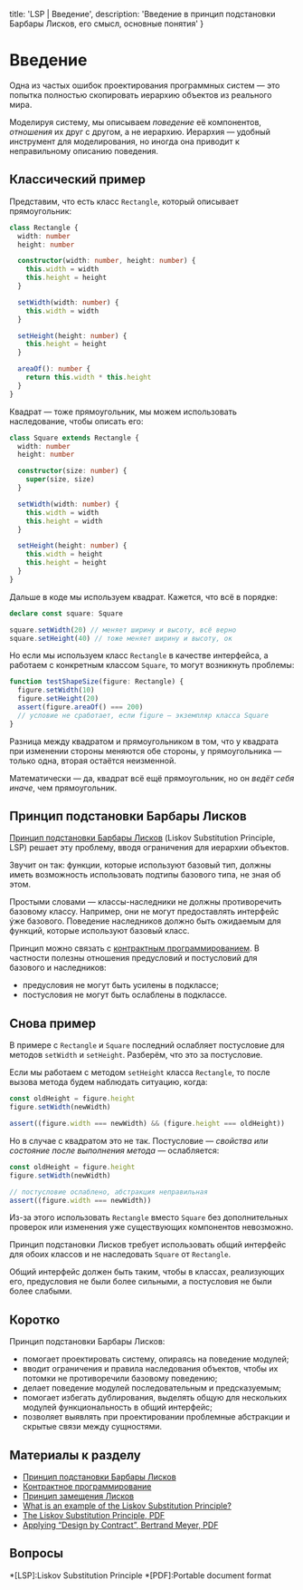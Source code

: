 
  title: 'LSP | Введение',
  description: 'Введение в принцип подстановки Барбары Лисков, его смысл, основные понятия'
}


# Введение

Одна из частых ошибок проектирования программных систем — это попытка полностью скопировать иерархию объектов из реального мира.

Моделируя систему, мы описываем _поведение_ её компонентов, _отношения_ их друг с другом, а не иерархию. Иерархия — удобный инструмент для моделирования, но иногда она приводит к неправильному описанию поведения.

## Классический пример
Представим, что есть класс `Rectangle`, который описывает прямоугольник:

```ts
class Rectangle {
  width: number
  height: number

  constructor(width: number, height: number) {
    this.width = width
    this.height = height
  }

  setWidth(width: number) {
    this.width = width
  }

  setHeight(height: number) {
    this.height = height
  }

  areaOf(): number {
    return this.width * this.height
  }
}
```

Квадрат — тоже прямоугольник, мы можем использовать наследование, чтобы описать его:
```ts
class Square extends Rectangle {
  width: number
  height: number

  constructor(size: number) {
    super(size, size)
  }

  setWidth(width: number) {
    this.width = width
    this.height = width
  }

  setHeight(height: number) {
    this.width = height
    this.height = height
  }
}
```

Дальше в коде мы используем квадрат. Кажется, что всё в порядке:
```ts
declare const square: Square

square.setWidth(20) // меняет ширину и высоту, всё верно
square.setHeight(40) // тоже меняет ширину и высоту, ок
```

Но если мы используем класс `Rectangle` в качестве интерфейса, а работаем с конкретным классом `Square`, то могут возникнуть проблемы:

```ts
function testShapeSize(figure: Rectangle) {
  figure.setWidth(10)
  figure.setHeight(20)
  assert(figure.areaOf() === 200)
  // условие не сработает, если figure — экземпляр класса Square
}
```

Разница между квадратом и прямоугольником в том, что у квадрата при изменении стороны меняются обе стороны, у прямоугольника — только одна, вторая остаётся неизменной.

Математически — да, квадрат всё ещё прямоугольник, но он _ведёт себя иначе_, чем прямоугольник.

## Принцип подстановки Барбары Лисков
[Принцип подстановки Барбары Лисков](https://ru.wikipedia.org/wiki/Принцип_подстановки_Барбары_Лисков) (Liskov Substitution Principle, LSP) решает эту проблему, вводя ограничения для иерархии объектов.

Звучит он так: функции, которые используют базовый тип, должны иметь возможность использовать подтипы базового типа, не зная об этом.

Простыми словами — классы-наследники не должны противоречить базовому классу. Например, они не могут предоставлять интерфейс ýже базового. Поведение наследников должно быть ожидаемым для функций, которые используют базовый класс.

Принцип можно связать с [контрактным программированием](https://ru.wikipedia.org/wiki/Контрактное_программирование). В частности полезны отношения предусловий и постусловий для базового и наследников:
- предусловия не могут быть усилены в подклассе;
- постусловия не могут быть ослаблены в подклассе.

## Снова пример
В примере с `Rectangle` и `Square` последний ослабляет постусловие для методов `setWidth` и `setHeight`. Разберём, что это за постусловие.

Если мы работаем с методом `setHeight` класса `Rectangle`, то после вызова метода будем наблюдать ситуацию, когда:

```ts
const oldHeight = figure.height
figure.setWidth(newWidth)

assert((figure.width === newWidth) && (figure.height === oldHeight))
```

Но в случае с квадратом это не так. Постусловие — _свойства или состояние после выполнения метода_ — ослабляется:

```ts
const oldHeight = figure.height
figure.setWidth(newWidth)

// постусловие ослаблено, абстракция неправильная
assert((figure.width === newWidth))
```

Из-за этого использовать `Rectangle` вместо `Square` без дополнительных проверок или изменения уже существующих компонентов невозможно.

Принцип подстановки Лисков требует использовать общий интерфейс для обоих классов и не наследовать `Square` от `Rectangle`.

Общий интерфейс должен быть таким, чтобы в классах, реализующих его, предусловия не были более сильными, а постусловия не были более слабыми.

## Коротко
Принцип подстановки Барбары Лисков:
- помогает проектировать систему, опираясь на поведение модулей;
- вводит ограничения и правила наследования объектов, чтобы их потомки не противоречили базовому поведению;
- делает поведение модулей последовательным и предсказуемым;
- помогает избегать дублирования, выделять общую для нескольких модулей функциональность в общий интерфейс;
- позволяет выявлять при проектировании проблемные абстракции и скрытые связи между сущностями.

## Материалы к разделу
- [Принцип подстановки Барбары Лисков](https://ru.wikipedia.org/wiki/Принцип_подстановки_Барбары_Лисков)
- [Контрактное программирование](https://ru.wikipedia.org/wiki/Контрактное_программирование)
- [Принцип замещения Лисков](https://blog.byndyu.ru/2009/10/blog-post_29.html)
- [What is an example of the Liskov Substitution Principle?](https://stackoverflow.com/questions/56860/what-is-an-example-of-the-liskov-substitution-principle)
- [The Liskov Substitution Principle, PDF](http://www.labri.fr/perso/clement/enseignements/ao/LSP.pdf)
- [Applying “Design by Contract”, Bertrand Meyer, PDF](http://se.ethz.ch/~meyer/publications/computer/contract.pdf)

## Вопросы
<Quiz name='lsp-intro-1' />
<Quiz name='lsp-intro-2' />
<Quiz name='lsp-intro-3' />

*[LSP]:Liskov Substitution Principle
*[PDF]:Portable document format
